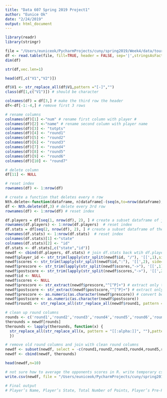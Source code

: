 ```yaml
---
title: "Data 607 Spring 2019 Project1"
author: "Eunice Ok"
date: "2/24/2019"
output: html_document
---
```


```r
library(readr)
library(stringr)
```

```r
file = "/Users/euniceok/PycharmProjects/cuny/spring2019/Week4/data/tournamentinfo.txt"
df <- read.table(file, fill=TRUE, header = FALSE, sep='|',stringsAsFactors = FALSE)
dim(df)
```
```r
str(df,vec.len=1)
```
```r
head(df[,c("V1","V2")])
```
```r
df$V1 <- str_replace_all(df$V1,pattern ="[-]","")
class(df[1,c("V1")]) # should be character
```

```r
colnames(df) = df[3,] # make the third row the header
df<-df[-1:-4,] # remove first 3 rows

# rename columns 
colnames(df)[1] <-"num" # rename first column with player # 
colnames(df)[2] <-"name" # rename second column with player name
colnames(df)[3] <- "totpts"
colnames(df)[4] <- "round1"
colnames(df)[5] <- "round2"
colnames(df)[6] <- "round3"
colnames(df)[7] <- "round4"
colnames(df)[8] <- "round5"
colnames(df)[9] <- "round6"
colnames(df)[10] <- "round7"

# delete column
df[11] <- NULL

# reset index
rownames(df) <- 1:nrow(df) 

# create a function that deletes every n row
Nth.delete<-function(dataframe, n)dataframe[-(seq(n,to=nrow(dataframe),by=n)),] 
df <- Nth.delete(df,3) # delete every 3rd row 
rownames(df) <- 1:nrow(df) # reset index

df.players = df[seq(1, nrow(df), 2), ] # create a subset dataframe of just player name rows
rownames(df.players) <- 1:nrow(df.players)  # reset index 
df.stats = df[seq(2, nrow(df), 2), ] # create a subset dataframe of the 2nd row of stats for ea player 
rownames(df.stats) <- 1:nrow(df.stats)  # reset index 
colnames(df.stats)[1] <-"state"
colnames(df.stats)[2] <- "id"
df.stats <- df.stats[,c("state","id")]
newdf <- cbind(df.players, df.stats) # join df.stats back wtih df.players on index
newdf$player_id <- str_trim(lapply(str_split(newdf$id, "/"), '[[',1),side="both")
newdf$scores <- str_trim(lapply(str_split(newdf$id,":"), '[[',2), side="both")
newdf$prescore <- str_trim(lapply(str_split(newdf$scores,"->"), '[[',1), side="both")
newdf$postscore <- str_trim(lapply(str_split(newdf$scores,"->"), '[[',2), side="both")
newdf$id <- NULL
newdf$scores <- NULL
newdf$prescore <- str_extract(newdf$prescore,"^[^P]+") # extract only the digits from the prescore (not provisional indicator)
newdf$postscore <- str_extract(newdf$postscore,"^[^P]+") # extract only the digits from the postscore (not provisional indicator)
newdf$prescore <- as.numeric(as.character(newdf$prescore)) # convert both scores to numeric
newdf$postscore <- as.numeric(as.character(newdf$postscore))
newdf$round1 <- str_replace_all(str_replace_all(newdf$round1, pattern = "[[:alpha:]]", ""), pattern="\\s+","")

# clean up round columns
rounds <- c('round1','round2','round3','round4','round5','round6','round7')
therounds = newdf[rounds]
therounds <- lapply(therounds, function(x) {
  str_replace_all(str_replace_all(x, pattern = "[[:alpha:]]", ""),pattern="\\s+","")
  })

# remove old round columns and join with clean round columns
newdf <- subset(newdf, select = -c(round1,round2,round3,round4,round5,round6,round7))
newdf <- cbind(newdf, therounds)
```

```r
head(newdf,n=10)
```


```r
# not sure how to average the opponents scores in R. write temporary csv to complete rest of assignment in python
write.csv(newdf, file = "/Users/euniceok/PycharmProjects/cuny/spring2019/Week4/output/tournamenttmpdf.csv")

# Final output
# Player’s Name, Player’s State, Total Number of Points, Player’s Pre-Rating, and Average Pre Chess Rating of Opponents
```

